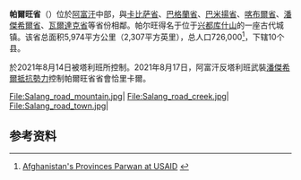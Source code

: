{{Infobox settlement
| name = 帕爾旺省
| native_name = پروان
| native_name_lang = ps
| settlement_type = [[阿富汗行政區劃|省]]
| image_skyline = Snow covered mountains outside of Salang tunnel in Afghanistan.jpg
| image_alt =
| image_caption = 深冬的[[薩朗山口|薩朗山口]]
| image_flag = 
| flag_alt =
| image_seal = 
| seal_alt =
| image_shield = 
| shield_alt =
| nickname =
| motto =
| image_map = Parwan in Afghanistan.svg
| map_alt =
| map_caption = 帕爾旺省在阿富汗的位置
| pushpin_map =
| pushpin_label_position =
| pushpin_map_alt =
| pushpin_map_caption =
| coordinates = {{coord|35.0|69.0|region:AF_type:adm1st|display=inline,title}}
| coor_pinpoint = 省會
| coordinates_footnotes =
| subdivision_type = 國家
| subdivision_name = {{flag|Islamic Emirate of Afghanistan|name=阿富汗}} 
| established_title =
| established_date = 
| founder =
| seat_type = 省會
| seat = [[恰里卡爾|恰里卡爾]]
| government_footnotes =
| leader_party =
| leader_title = {{link-en|帕爾旺省長列表|List of governors of Parwan|省長}}
| leader_name = Mohammad Asim Asim
| leader_title1 =  
| leader_name1 = 
| unit_pref = 公制
| area_footnotes =
| area_total_km2 = 5974
| area_land_km2 =
| area_water_km2 =
| area_water_percent =
| area_note = 
| elevation_footnotes =
| elevation_m =
| population_footnotes =
| population_total = 664502
| population_as_of = 2015
| population_density_km2 = auto
| population_demonym = 
| population_note =
| blank_name_sec1 = {{link-en|阿富汗語言|Languages of Afghanistan|主要語言}}
| blank_info_sec1 = [[達利語|達利語]]及[[普什圖語|普什圖語]]<ref name=demography>{{cite web |url=http://www.mrrd-nabdp.org/attachments/article/249/Parwan%20Provincial%20Profile.pdf |title=Parwan Provincial profile |work=[[United_Nations|United Nations]] |publisher=Afghanistan's [[Ministry_of_Rural_Rehabilitation_and_Development|Ministry of Rural Rehabilitation and Development]] |quote=Dari and Pashto are the main languages spoken in the province; however Dari speakers outnumber Pashto speakers by a ratio of 5 to 2. |accessdate=2015-06-01 |deadurl=yes |archiveurl=https://web.archive.org/web/20150601175600/http://www.mrrd-nabdp.org/attachments/article/249/Parwan%20Provincial%20Profile.pdf |archivedate=2015-06-01 }}</ref>
| timezone1 = UTC+4:30
| utc_offset1 = 
| timezone1_DST =
| utc_offset1_DST =
| postal_code_type =
| postal_code =
| area_code_type =
| area_code = 
| iso_code = AF-PAR
| website = 
| footnotes = 
}}

'''帕爾旺省'''（{{lang-fa|د پروان ولايت}}）位於[[阿富汗|阿富汗]]中部，與[[卡比萨省|卡比萨省]]、[[巴格蘭省|巴格蘭省]]、[[巴米揚省|巴米揚省]]、[[喀布爾省|喀布爾省]]、[[潘傑希爾省|潘傑希爾省]]、[[瓦爾達克省|瓦爾達克省]]等省份相鄰。帕尔旺得名于位于[[兴都库什山|兴都库什山]]的一座古代城镇。该省总面积5,974平方公里（2,307平方英里），总人口726,000<ref>[http://afghanistan.usaid.gov/en/Province.29.aspx Afghanistan's Provinces{{ndash}} Parwan at USAID] {{webarchive|url=https://web.archive.org/web/20100527150841/http://afghanistan.usaid.gov/en/Province.29.aspx |date=2010-05-27 }}</ref>，下辖10个县。

於2021年8月14日被塔利班所控制。2021年8月17日，阿富汗反塔利班武裝[[潘傑希爾抵抗勢力|潘傑希爾抵抗勢力]]控制帕爾旺省省會恰里卡爾。{{fact|2021年9月6日，塔利班重新控制該地區。}}

<gallery>
File:Salang_road_mountain.jpg|
File:Salang_road_creek.jpg|
File:Salang_road_town.jpg|
</gallery>

== 参考资料 ==
<references/>

{{Afghanistan}}
{{Afghanistan-stub}}